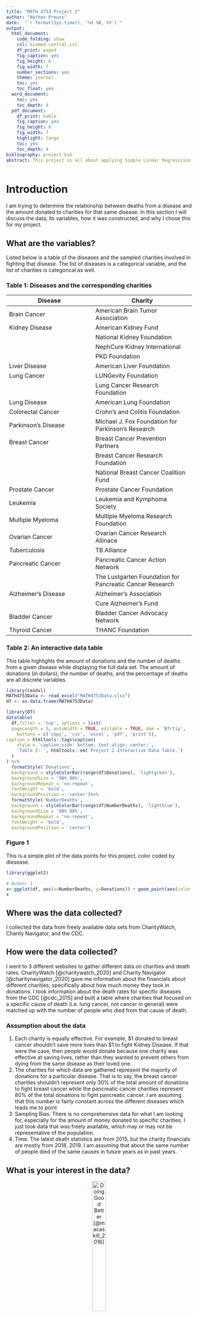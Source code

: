 ```yaml
---
title: "MATH 4753 Project 2"
author: "Nathan Preuss"
date:  "`r format(Sys.time(), '%d %B, %Y')`"
output:
  html_document:
    code_folding: show
    csl: biomed-central.csl
    df_print: paged
    fig_caption: yes
    fig_height: 6
    fig_width: 7
    number_sections: yes
    theme: journal
    toc: yes
    toc_float: yes
  word_document:
    toc: yes
    toc_depth: 4
  pdf_document:
    df_print: kable
    fig_caption: yes
    fig_height: 6
    fig_width: 7
    highlight: tango
    toc: yes
    toc_depth: 4
bibliography: project.bib
abstract: This project is all about applying Simple Linear Regresssion (SLR) to real data using R.  In this case, SLR will be used to analyze a data set showing the realtionship between the number of deaths from a certain disease and the amount of money donated to charities committed to fighting that disease.  I will accomplish this by giving an introduction to the data set, validate the assumptions of SLR, analyze the model, and then use the model to make predictions for other diseases.
---
```


# Introduction

I am trying to determine the relationship between deaths from a disease and the amount donated to charities for that same disease.  In this section I will discuss the data, its variables, how it was constructed, and why I chose this for my project.  

## What are the variables? 

Listed below is a table of the diseases and the sampled charities involved in fighting that disease.  The list of diseases is a categorical variable, and the list of charities is categorical as well.

### Table 1: Diseases and the corresponding charities

<center>

| Disease | Charity |
| ------ | -------|
| Brain Cancer  | American Brain Tumor Association  |
| Kidney Disease  | American Kidney Fund  |
|   | National Kidney Foundation  |
|   | NephCure Kidney International  |
|   | PKD Foundation  |
|   Liver Disease | American Liver Foundation |
| Lung Cancer | LUNGevity Foundation | 
|  | Lung Cancer Research Foundation |
| Lung Disease | American Lung Foundation | 
| Colorectal Cancer | Crohn's and Colitis Foundation | 
| Parkinson's Disease | Michael J. Fox Foundation for Parkinson's Research | 
| Breast Cancer | Breast Cancer Prevention Partners | 
| | Breast Cancer Research Foundation | 
|  | National Breast Cancer Coalition Fund | 
| Prostate Cancer | Prostate Cancer Foundation | 
| Leukemia | Leukemia and Kymphoma Society | 
| Multiple Myeloma | Multiple Myeloma Research Foundation| 
| Ovarian Cancer | Ovarian Cancer Research Allinace | 
| Tuberculosis | TB Alliance | 
| Pancreatic Cancer | Pancreatic Cancer Action Network|
| | The Lustgarten Foundation for Pancreatic Cancer Research | 
|Alzheimer's Disease | Alzheimer's Association | 
| | Cure Alzheimer's Fund |
| Bladder Cancer | Bladder Cancer Advocacy Network |
| Thyroid Cancer | THANC Foundation | 

</center>

### Table 2: An interactive data table 

This table highlights the amount of donations and the number of deaths from a given disease while displaying the full data set.  The amount of donations (in dollars), the number of deaths, and the percentage of deaths are all discrete variables.

```r
library(readxl)
MATH4753Data <- read_excel("MATH4753Data.xlsx")
df <- as.data.frame(MATH4753Data)

library(DT)
datatable(
  df,filter = 'top', options = list(
  pageLength = 5, autoWidth = TRUE, editable = TRUE, dom = 'Bfrtip',
    buttons = c('copy', 'csv', 'excel', 'pdf', 'print')),
caption = htmltools::tags$caption(
    style = 'caption-side: bottom; text-align: center;',
    'Table 2: ', htmltools::em('Project 2 Interactive Data Table.')
  )
) %>%
  formatStyle('Donations',
  background = styleColorBar(range(df$Donations), 'lightgreen'),
  backgroundSize = '98% 88%',
  backgroundRepeat = 'no-repeat',
  fontWeight = 'bold',
  backgroundPosition = 'center')%>%
  formatStyle('NumberDeaths',
  background = styleColorBar(range(df$NumberDeaths), 'lightblue'),
  backgroundSize = '98% 88%',
  backgroundRepeat = 'no-repeat',
  fontWeight = 'bold',
  backgroundPosition = 'center')
```

### Figure 1

This is a simple plot of the data points for this project, color coded by diesease.

```r
library(ggplot2)

# Number 1
x<-ggplot(df, aes(x=NumberDeaths, y=Donations)) + geom_point(aes(color = factor(Disease))) + ggtitle("Figure 1: Number of Deaths versus Donations given Disease")
x
```

## Where was the data collected?

I collected the data from freely available data sets from CharityWatch, Charity Navigator, and the CDC.

## How were the data collected? 

I went to 3 different websites to gather different data on charities and death rates.  CharityWatch [@charitywatch_2020] and Charity Navigator [@charitynavigator_2020] gave me information about the financials about different charities, specifically about how much money they took in donations.  I took information about the death rates for specific diseases from the CDC [@cdc_2015] and built a table where charities that focused on a specific cause of death (i.e. lung cancer, not cancer in general) were matched up with the number of people who died from that cause of death.  

### Assumption about the data

1. Each charity is equally effective.  For example, \$1 donated to breast cancer shouldn't save more lives than \$1 to fight Kidney Disease.  If that were the case, then people would donate because one charity was effective at saving lives, rather than they wanted to prevent others from dying from the same disease as their loved one.
2. The charities for which data are gathered represent the majority of donations for a particular disease. That is to say, the breast cancer charities shouldn't represent only 30% of the total amount of donations to fight breast cancer while the pancreatic cancer charities represent 80% of the total donations to fight pancreatic cancer.  I am assuming that this number is fairly constant across the different diseases which leads me to point
3. Sampling Bias.  There is no comprehensive data for what I am looking for, especially for the amount of money donated to specific charities.  I just took data that was freely available, which may or may not be representative of the population.
4. Time.  The latest death statistics are from 2015, but the charity financials are mostly from 2018, 2019.  I am assuming that about the same number of people died of the same causes in future years as in past years.

## What is your interest in the data?

<center>
![Doing Good Better [@macaskill_2016]](dgb.JPG){width=30%}


</center>

As I was reading *Doing Good Better*, by William Macaskill, I had an idea.  The author mentioned that most people donate to charities ineffectively.  He claims that most people donate to charities whose cause they believe in or to prevent others from dying in the same way as their loved one; instead of donating to the charities that can maximize the number of lives saved [@macaskill_2016].  Under this logic, I would expect to see more donations to charities that try and fight diseases that cause more deaths than diseases that cause fewer deaths.  This area didn't appear to have much original research, and so I was curious to see if I could prove or disprove that hypothesis.

## What is the story behind the data?

All deaths are equal, but some deaths are more equal than others.  If a loved one dies from a preventable disease, it seems like a reasonable assumption that they might donate to charity to try and save others from the disease.  If more people die from a given disease, then more donations should go to fight that disease.  I wanted to test to see if this was really the case.

## Why was it gathered? 

I gathered this data because I was interested in seeing what the relationship between the two variables were.  

## What problem do you wish to solve?

All deaths being equal, I would expect to see a linear relationship between the number of deaths and the amount of donations toward charities for reasons mentioned above.  However, I suspect that that is not the case, and I am curious as to the true nature of the relationship.

# Theory needed to carry out SLR

## Background for Choosing SLR
I think that the amount of donations (y) tends to increase linearly as the number of deaths of a disease (x) increases, with the amount of donations being the dependent variable, and the number of deaths as the independent variable. Just looking from the preliminary graph of the points above, I know that the data points are quite spread out, such that it might be easier to use the data points to form a constellation rather than fit a linear model.  As a result, I will have to use a probabilistic model in my analysis, and simple linear regression (SLR) is the on I will use in my analysis.  The following theory behind SLR comes from the textbook [@mendenhall_sincich_2016].

## Assumptions of SLR

SLR assumes that the mean value of the y data, for any given value for the x data, will end up making a straight line when graphed.  Any points that deviate above or below this line have a deviation equal to $\epsilon$.  For a function with one x variable, the resulting SLR function can be written as:
$$y = \beta_0 + \beta_1x_i + \epsilon_i$$
Where $\beta_1$ and $\beta_2$ are currently unknown coefficients, $\beta_0 + \beta_1x_i$ is the mean value of y for any given $x_i$, and $\epsilon$ is the random error.

In order to use SLR, several assumptions need to be validated about $\epsilon$.  

* Because we know that the data points will deviate from the average, either higher or lower, they will have an accompanying error to some extent.  However, taken across the entire data set, we can expect the mean of the probability distribution of $\epsilon$ to be  $0$. 
* Furthermore, we can expect that the variance of the probability distribution of $\epsilon$ is constant for all values for x, such that $V(\epsilon) = c$ for some constant $c$.
* In addition, we are assuming that the probability distribution of $\epsilon$ is a normal distribution.
* And finally, the errors associated with different data points are independent - the error of one data point has no bearing on the error from a different data point.

Using these assumptions, we can rewrite the SLR equation from above to be more useful:

$$E(y) = E(\beta_0 + \beta_1x_i + \epsilon_i)$$
$$E(y) = \beta_0 + \beta_1x_i + E(\epsilon_i)$$
$$E(y) = \beta_0 + \beta_1x_i + 0$$
$$E(y) = \beta_0 + \beta_1x_i$$

Thus, the mean value of $y$ for any given value of $x$ will graph as a straight line, with a y-intercept of $\beta_0$ and a slope of $\beta_1$.

# Creating and Verifying Models
I will be creating 2 different models, a linear model and and exponential model.  To create my exponential model, I will be taking the natural logarithm of the amount of money donated to charities and appending that as another column on my dataframe, and then create a linear model where the Y-axis has a logarithmic scale. 

```r
# create the new colum
library(SciViews)
lnVals <- ln(df$Donations)
df = cbind(df, lnVals)

deaths.lm <- with(df, lm(Donations~NumberDeaths))
deaths.exp <- with(df, lm(lnVals~NumberDeaths))
```

## Checks on validity

I am going to preform multiple checks for validity for both of the models.

### Errors distributed Normally

First, I am going to check that the errors are distributed normally, such that $\epsilon_i \sim N(0,\sigma^2)$.  To do this, I will do a Shapiro-wilk test for both models.

#### Shapiro-wilk Linear

```r
library(s20x)
normcheck(deaths.lm, shapiro.wilk = TRUE)
```

The P-value is less than $0.05$, so the null hypothesis that the errors are distributed normally is rejected.  This means that this model fails one of the basic assumptions of SLR, and will need to be modified for continued analysis.  From the look of the graph, there are three outliers that warrant further investigation.

##### Using Cook's Distance to investigate outliers

To identify potential outliers, I will create a Cook's plot to determine which data points have a high Cook's distance.  Higher Cook's distance means that the specified data point has an outsized effect on the regression analysis.  

```r
library(olsrr)
ols_plot_cooksd_chart(deaths.lm)
```

Observations 4, 5, and 15 all have significantly high Cook's distances.  Removing data points with high Cook's distances is one way to correct for their impact.  I will start by removing the observation with the highest Cook's distance and see how that effects the cooks plot

```r
#removing the larges
#copying the data into a new data frame to that the exponential model isn't affected by these removal

#remove observation 4
df.removed1 <- df[-4, ]
deaths.lm.removed1 <- with(df.removed1, lm(Donations~NumberDeaths))
ols_plot_cooksd_chart(deaths.lm.removed1)
```

After removing observation 4, we see that the new observation 4 (the old observation 5) still has a extremely large cooks distance. Nevertheless, I am going to rerun the Shapiro-Wilks test to see if it is possible to accept the null-hypothesis.

```r
normcheck(deaths.lm.removed1, shapiro.wilk = TRUE)
```

While this time the p-value (.062) is greater than .05, it is not much greater than .05, so I technically accept the null hypothesis that the data points are normally distributed .  Because the new Cook's distance plot showed an observation with a high Cook's distance, I am going to correct for that by removing that observation from the data set.

```r
#removing the largest observation

#remove observation 4
df.removed2 <- df.removed1[-4, ]
deaths.lm.removed2 <- with(df.removed2, lm(Donations~NumberDeaths))
ols_plot_cooksd_chart(deaths.lm.removed2)
```

While there are still observations with high Cook's distances, they seem much more reasonable than the previous two Cook's distance plots.  Let's re-run the Shapiro-wilks test to see if the p-value is much greater than .05.

```r
normcheck(deaths.lm.removed2, shapiro.wilk = TRUE)
```

In this case, the P-value is 0.395, much higher than .05.  As a result, I will use the modified model with two removed data points in place of the original model.

#### Shapiro-wilk Exponential Model

```r
normcheck(deaths.exp, shapiro.wilk = TRUE)
```
The P-value (.099) is greater than $0.05$ (though not by much), so the null hypothesis that the errors are distributed normally is accepted.  

### Constant variance

With both models passing the Shapiro-wilks test, next I am going to look to see if the models have constant variance.  To do that, I will be creating residual vs fitted plots for both the linear and the exponential model.

#### Residual vs fitted values for the linear model

I will be creating a trendscatter plot on the residual and fitted values for the linear model. 
```r
linear.res <- residuals(deaths.lm.removed2)
linear.fit <- fitted(deaths.lm.removed2)
trendscatter(linear.res~linear.fit, f=0.5, data=df.removed2, main="Linear Model Residuals vs. Fitted with f=0.5")
```

Well, the residuals vs. the fitted aren't a horizontal line, and instead they look like a positive quadratic equation. As a result, I am going to add a quadratic term to the linear model and see if that addresses the issues with the residuals vs fitteds.

```r
quad.lm <- with(df.removed2, lm(Donations~NumberDeaths + I(NumberDeaths^2)))
quad.res <- residuals(quad.lm)
quad.fit <- fitted(quad.lm)
trendscatter(quad.res~quad.fit, f=0.5, data=df.removed2, main="Quadratic Model Residuals vs. Fitted with f=0.5")
```

The quadratic model did not drastically effect the residuals/fitted plot.  While trendscatter continues to point out a pattern in the residuals, it also seems to be ignoring two of the data points.  As a result, I am not putting too much faith into the coefficients of the model and I probably should reject this model, but I will continue to analyze it for the sake of the project.  In addition, I am going to move forward analyzing the linear model, since the quadratic did not result in any improvements.

#### Residual Vs Fitted for the Exponential Model

I will be creating a trendscatter plot on the residual and fitted values for the exponential model. 

```r
exp.res <- residuals(deaths.exp)
exp.fit <- fitted(deaths.exp)
trendscatter(exp.res~exp.fit, f=0.5, data=df, main="Exponential Model Residuals vs. Fitted with f=0.5")
```

There is no recognizable pattern in the residual vs. fitted for this plot.  As a result, the exponential model passes this test.

### Zero mean value of $\epsilon$ for both models.

Next, I am going to analyze the residuals ($\epsilon$) of both the linear and the exponential model to see if their mean is 0.

```r
summary(residuals(deaths.lm.removed2))
summary(residuals(deaths.exp))
```

Both models have a 0 mean value for $\epsilon$.

### Independence of data for both models

Since both models have only one independent variable, I cannot check for covariance between the independent variables.  Thus, I am going to assume that both models have independent data.

# Model selection

I will now be comparing the models to see which one better represents the data.  Based on the assumptions of validity, I am already leaning towards the exponential model, but let's see what an analysis of adjusted R-squared produces.

## Use adjusted $R^2$ to compare models

I will be using adjusted R-squared to compare the model together.  The R-squared for a given model represents how well it fits the particular data.  R-square values close to 1 means that the model fits the data well, and scores near 0 means that the model does not fit the data well.

```r
summary(deaths.lm.removed2)
summary(deaths.exp)
```

I have never seen an adjusted R-squared value of 0.0194, which I wasn't expecting.  Needless to say, the linear model is much more accurate than the exponential model.  So now I'm in a bit of a bind, the linear model kinda clears the assumptions for a linear model and has a higher adjust R-squared, but the exponential model meets all of the assumptions and has an abysmally low R-squared.  

If you remember back, I had to remove a couple of outliers for the linear model, and I did not remove them for the exponential model.  So I'm going to check to see if the outliers make a difference on the model.

### Using Cook's Distance to investigate outliers again

I will be using Cook's distance to identify any potential outliers, and then remove them from the model to account for them.

```r
library(olsrr)
ols_plot_cooksd_chart(deaths.exp)
```

I think removing data point 4 from the data set would be a great idea, given it's high Cook's Distance.

```r
#remove observation 4
df.removed.exp <- df[-4, ]
deaths.exp.removed <- with(df.removed.exp, lm(lnVals~NumberDeaths))
ols_plot_cooksd_chart(deaths.exp.removed)
```

It appears that there is still an outlier, the new data point 4 is acting as quite the outlier.

```r
#remove observation 4 again
df.removed.exp1 <- df.removed.exp[-4, ]
deaths.exp.removed1 <- with(df.removed.exp1, lm(lnVals~NumberDeaths))
ols_plot_cooksd_chart(deaths.exp.removed1)
```

This Cook's Distance plot is much more reasonable.  Having altered the data, I will quickly retest this model to see if it meets the core assumptions for SLR.

```r
# Shapiro-wilks
library(s20x)
normcheck(deaths.exp.removed1, shapiro.wilk = TRUE)

# residuals vs fitted
exp1.res <- residuals(deaths.exp.removed1)
exp1.fit <- fitted(deaths.exp.removed1)
trendscatter(exp1.res~exp1.fit, f=0.5, data=df, main="Exponential Model Residuals vs. Fitted with f=0.5")

summary(residuals(deaths.exp.removed1))
```

For the shapiro-wilks test, this model has a p-vale of 0.115, which is greater than .05, which means that the null hypothesis is accepted and the errors are distributed normally.

For the residual vs. fitted test, there is no discernible pattern in the residuals vs fitted, so it passes that test.

The mean value of the errors is 0, meaning that this model passes the third assumption.

And, the data is still independent.

## Using Adjusted R-Squared to compare models, take 2

```r
summary(deaths.lm.removed2)
summary(deaths.exp.removed1)
```

The exponential model did improve it's R-squared, up to .2196, which is still lower than the linear model.  As a result, I am going to analyze the linear model from here on out.

# Analysis of the Linear Model

In this section I am going to analyze the results of the linear model developed in the previous section.

## Basic Plot of Number of Deaths vs. Donations

Let's look at the plot of the data after removing the outliers.

```r
library(ggplot2)
df.final <- df.removed2[,-6]
x<-ggplot(df.final, aes(x=NumberDeaths, y=Donations)) + geom_point(aes(color = factor(Disease))) + ggtitle("Figure 2: Number of Deaths versus Donations given Disease")
x
```

It appears that the two outliers that we removed were in the bottom right hand corner.  

## Add the trend to the data

Now, I am going to add the trend line to the plot.

```r
with(df.final,
plot(Donations~NumberDeaths,bg="Blue",pch=21,ylim=c(0,1.1*max(Donations)),xlim=c(0,1.1*max(NumberDeaths))) + title("Figure 3: of Deaths vs Donations with a Best Fit Line")
)
abline(deaths.lm.removed2)
```

It appears that with each additional death, the amount of donations increases.

## Interpretation of the summary of the model

```r
summary(deaths.lm.removed2)
```

Here is the summary of the linear model.  Using the data provided in the summary, I can find the $\beta_0$ and the $\beta_1$ values.
In this case, $\beta_0 = 2,073,000$ and $\beta_1 = 2,894$, thus giving us the equation $y = 2894x + 2073000$.  In other words, for each addition death, a charity, on average, receives another \$2,894, and has about \$2 million in baseline funding. 

This model has a multiple R-squared of .4734, meaning that the model does an adequate job of describing the data.

## Calculating Confidence Intervals for $\beta$ parameter estimates

Next, I will calculate the 95% confidence intervals for $\beta_0$ and $\beta_1$.

```r
confint(deaths.lm.removed2)
```

The confidence interval for the intercept is quite large, falling between -75,669,882 and 79,816096, which is quite a large span of numbers.  The confidence interval for $\beta_1$ is 1144 to 4643.  This means that the baseline funding for an organization falls in a wide range of possible values, including several values that aren't feasible, as it makes little sense for a charity to have negative amounts of funding.  On the other hand, the confidence interval for $\beta_1$ is much more reasonable, indicating that charities would receive between \$1144 and \$4643 per additional death.

### Graph With Confidence Intervals

```r
library(ggplot2)
g <- ggplot(df.final, aes(x=NumberDeaths, y=Donations)) +geom_point() +geom_smooth(method=lm , color="red", fill="#69b3a2", se=TRUE) + ggtitle("Figure 4: Plot With Confidence Intervals")
g
```


### Using the model to make Predictions

Next, I am going to predict the amount of donations a charity based on a given number of deaths.

```r
predict(deaths.lm.removed2, data.frame(NumberDeaths=c(15000,60000,120000)))
```

According to the predictions, charities fighting a disease causing 15,000 deaths would expect a little over \$45 million in donations, charities fighting a disease that causes 60,000 would expect to receive about a bit more than \$175 million in donations, and a disease causing 120,000 deaths would yield about \$350 million in donations.

# Conclusion

In conclusion, the amount of donations a charity receives is dependent upon the number of people who die from the disease the charity is fighting.  This relationship is a constant linear relationship, with each additional death generating a constant amount of donations.  On average, charities will receive about \$2,894 per additional death to a disease.  In addition, I found that charities get about \$2,073,000 for simply existing, or fighting a disease that causes 0 deaths.  

# Future Research

There are many things that can be done to improve this model:

1. Gather more and better data.  There was a distinct lack of good data for the project, and gathering more data would help correct for the issues in the residuals vs. fixed graph.
2. Address the sampling concerns I listed earlier in the paper.  Gathering more data, and looking at how the data changes over the years are other ways to expand this research project.
3. Determine other factors that may determine donation rates.  There was only one factor considered in the model, and it had pretty poor predictive power.  Gathering a few more variables may help increase the predictive power of this model.


# References
  
